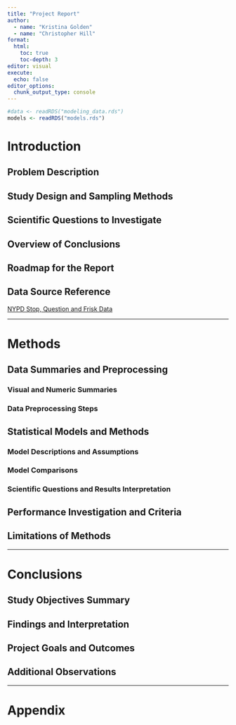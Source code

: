 ```yaml
---
title: "Project Report"
author:
  - name: "Kristina Golden"
  - name: "Christopher Hill"
format: 
  html:
    toc: true    
    toc-depth: 3 
editor: visual
execute:
  echo: false    
editor_options: 
  chunk_output_type: console
---
```


\newpage

```r
#data <- readRDS("modeling_data.rds")
models <- readRDS("models.rds")
```

# Introduction

## Problem Description

## Study Design and Sampling Methods

## Scientific Questions to Investigate

## Overview of Conclusions

## Roadmap for the Report

## Data Source Reference

[NYPD Stop, Question and Frisk Data](https://www.nyc.gov/site/nypd/stats/reports-analysis/stopfrisk.page)

---

# Methods

## Data Summaries and Preprocessing

### Visual and Numeric Summaries

### Data Preprocessing Steps

## Statistical Models and Methods

### Model Descriptions and Assumptions

### Model Comparisons

### Scientific Questions and Results Interpretation

## Performance Investigation and Criteria

## Limitations of Methods

---

# Conclusions

## Study Objectives Summary

## Findings and Interpretation

## Project Goals and Outcomes

## Additional Observations

---

# Appendix


